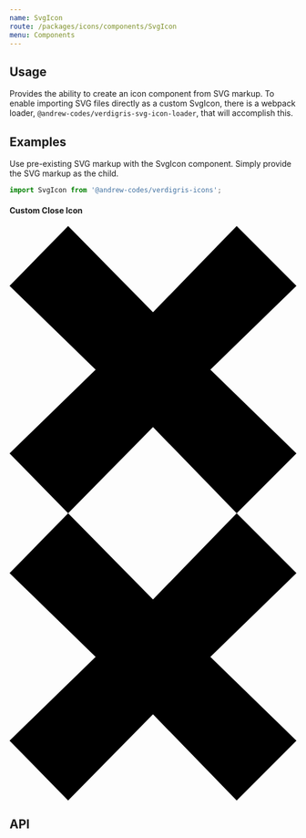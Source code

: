 ```yaml
---
name: SvgIcon
route: /packages/icons/components/SvgIcon
menu: Components
---
```


## Usage
Provides the ability to create an icon component from SVG markup. To enable importing SVG files directly as a custom SvgIcon, there is a webpack loader, `@andrew-codes/verdigris-svg-icon-loader`, that will accomplish this.

## Examples
Use pre-existing SVG markup with the SvgIcon component. Simply provide the SVG markup as the child.

```js
import SvgIcon from '@andrew-codes/verdigris-icons';
```

<Playground testId="examples">
  <h4>Custom Close Icon</h4>
  <SvgIcon>
    <svg
      version="1.1"
      xmlns="http://www.w3.org/2000/svg"
      viewBox="0 0 24 24"
    >
      <polygon points="24,5 19,0 12,7.2 4.9,0 0,5 7.2,12 0,19 4.9,24 12,16.8 19,24 24,19 16.8,12" />
    </svg>
  </SvgIcon>
  <SvgIcon size={32} color="#00a9e0">
    <svg
      version="1.1"
      xmlns="http://www.w3.org/2000/svg"
      viewBox="0 0 24 24"
    >
      <polygon points="24,5 19,0 12,7.2 4.9,0 0,5 7.2,12 0,19 4.9,24 12,16.8 19,24 24,19 16.8,12" />
    </svg>
  </SvgIcon>
</Playground>

## API
<PropsTable of={SvgIcon} />
